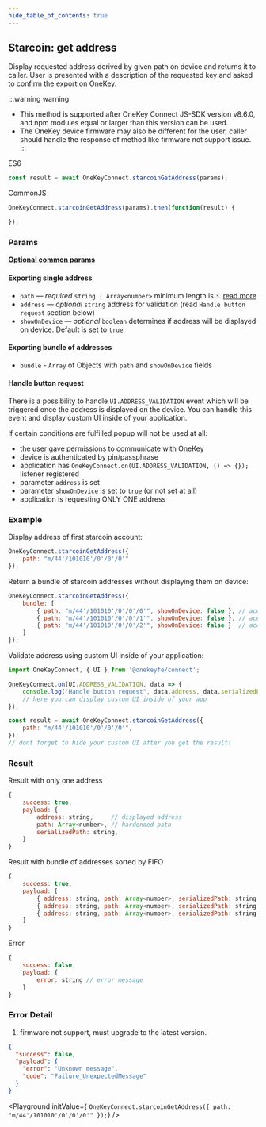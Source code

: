 ```yaml
---
hide_table_of_contents: true
---
```


## Starcoin: get address
Display requested address derived by given path on device and returns it to caller. User is presented with a description of the requested key and asked to confirm the export on OneKey.

:::warning warning
- This method is supported after OneKey Connect JS-SDK version v8.6.0, and npm modules equal or larger than this version can be used.
- The OneKey device firmware may also be different for the user, caller should handle the response of method like firmware not support issue.
:::

ES6
```javascript
const result = await OneKeyConnect.starcoinGetAddress(params);
```

CommonJS
```javascript
OneKeyConnect.starcoinGetAddress(params).then(function(result) {

});
```

### Params
[**Optional common params**](./commonParams)

#### Exporting single address

* `path` — *required* `string | Array<number>` minimum length is `3`. [read more](./path)
* `address` — *optional* `string` address for validation (read `Handle button request` section below)
* `showOnDevice` — *optional* `boolean` determines if address will be displayed on device. Default is set to `true`

#### Exporting bundle of addresses
* `bundle` - `Array` of Objects with `path` and `showOnDevice` fields

#### Handle button request

There is a possibility to handle `UI.ADDRESS_VALIDATION` event which will be triggered once the address is displayed on the device.
You can handle this event and display custom UI inside of your application.

If certain conditions are fulfilled popup will not be used at all:
- the user gave permissions to communicate with OneKey
- device is authenticated by pin/passphrase
- application has `OneKeyConnect.on(UI.ADDRESS_VALIDATION, () => {});` listener registered
- parameter `address` is set
- parameter `showOnDevice` is set to `true` (or not set at all)
- application is requesting ONLY ONE address


### Example
Display address of first starcoin account:
```javascript
OneKeyConnect.starcoinGetAddress({
    path: "m/44'/101010'/0'/0'/0'"
});
```
Return a bundle of starcoin addresses without displaying them on device:
```javascript
OneKeyConnect.starcoinGetAddress({
    bundle: [
        { path: "m/44'/101010'/0'/0'/0'", showOnDevice: false }, // account 1
        { path: "m/44'/101010'/0'/0'/1'", showOnDevice: false }, // account 2
        { path: "m/44'/101010'/0'/0'/2'", showOnDevice: false }  // account 3
    ]
});
```
Validate address using custom UI inside of your application:
```javascript
import OneKeyConnect, { UI } from '@onekeyfe/connect';

OneKeyConnect.on(UI.ADDRESS_VALIDATION, data => {
    console.log("Handle button request", data.address, data.serializedPath);
    // here you can display custom UI inside of your app
});

const result = await OneKeyConnect.starcoinGetAddress({
    path: "m/44'/101010'/0'/0'/0'",
});
// dont forget to hide your custom UI after you get the result!
```

### Result
Result with only one address
```javascript
{
    success: true,
    payload: {
        address: string,     // displayed address
        path: Array<number>, // hardended path
        serializedPath: string,
    }
}
```
Result with bundle of addresses sorted by FIFO
```javascript
{
    success: true,
    payload: [
        { address: string, path: Array<number>, serializedPath: string }, // account 1
        { address: string, path: Array<number>, serializedPath: string }, // account 2
        { address: string, path: Array<number>, serializedPath: string }  // account 3
    ]
}
```
Error
```javascript
{
    success: false,
    payload: {
        error: string // error message
    }
}
```

### Error Detail

1. firmware not support, must upgrade to the latest version.
```json
{
  "success": false,
  "payload": {
    "error": "Unknown message",
    "code": "Failure_UnexpectedMessage"
  }
}
```



<Playground
    initValue={
`OneKeyConnect.starcoinGetAddress({
    path: "m/44'/101010'/0'/0'/0'"
});`}
/>
